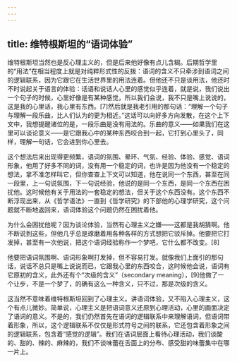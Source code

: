 ```yaml
---
---
---
```

title: 维特根斯坦的“语词体验”
---




维特根斯坦当然也是反心理主义的，但是后来他好像有点儿含糊。后期哲学里的“用法”在相当程度上就是对纯粹形式性的反拨：语词的含义不只牵涉到语词之间的逻辑联系，因为它跟它在生活世界里的用法连着。但他还不只是谈用法，他还时不时说起关于语言的体验：话语和说话人心里的感觉似乎连着，就是说，我们说出一个句子的时候，心里好像是有某种感觉，所以我们会说，我不只是嘴上说说的，这是我的心里话，我心里有东西。[7]然后就是我老引用的那句话：“理解一个句子与理解一段乐曲，比人们认为的更为相近。”这话可以向好多方向发散，在这个上下文中，我想提醒诸位的是，一段乐曲是没有用法的。乐曲的意义——如果我们在这里可以谈论意义——是它跟我心中的某种东西咬合到一起，它打到心里头了，同样，理解一句话，它会进到你心里去。

这个想法后来出现得更频繁，语词的氛围、晕环、气氛、经验、体验、感觉、语词形象，他用了好多不同的词，没有用一个稳定的词，也许是因为他没有一个稳定的想法，拿不准怎样叫它，但你查查上下文可以知道，他在说同一个东西，甚至在同一段里，上一句说氛围，下一句说经验，他说的是同一个东西，是同一个东西在困扰他。这时候他有关于用法的一套稳定的想法，但关于这个东西没有。这个东西不断浮现出来，从《哲学语法》一直到《哲学研究》的下部他的心理学研究，这个问题就不断地返回来，语词体验这个问题仍然在困扰着他。

为什么会困扰他呢？因为谈论体验，当然有心理主义之嫌——这都是我胡猜啊。他不断说到这些，但他几乎总是琢磨着用各种各样的方式想把它驳斥掉。他要把它打发掉，甚至有一次他说，把这个语词经验称作一个梦吧，它什么都不改变。[8]

他要把语词氛围啊、语词形象啊打发掉，但不容易打发。就像我们上面引的那句话，说话不总只是嘴上说说而已，它跟我心里的东西咬合，这时候他会说，语词有它原初的含义，此外还有个“次级的含义”（secondary meaning），[9]他做了一个让步，不是一个梦了，的确有这么一种含义，只不过，那是次级的含义。

这当然不意味着维特根斯坦回到了心理主义。讲语词体验，又不陷入心理主义，这个有点儿微妙。简单说，心理主义是把语词意义还原到心理活动，心里的画面决定了语词的意义。不是的，我们仍然首先在语词的逻辑联系中来理解语词，但语词带着形象，所以，这个逻辑联系不仅仅是形式符号之间的联系，它还包含着形象之间的逻辑联系，包含着“感觉的逻辑”。我们在语词层面上看待心理活动，我们谈酸的、甜的、辣的、麻辣的，我们不谈味蕾在舌面上的分布、感受甜的味蕾集中在哪一片上。